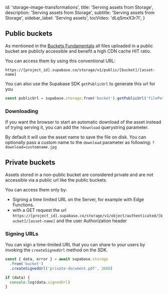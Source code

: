 
  id: 'storage-image-transformations',
  title: 'Serving assets from Storage',
  description: 'Serving assets from Storage',
  subtitle: 'Serving assets from Storage',
  sidebar_label: 'Serving assets',
  tocVideo: 'dLqSmxX3r7I',
}

## Public buckets

As mentioned in the [Buckets Fundamentals](/docs/guides/storage/buckets/fundamentals) all files uploaded in a public bucket are publicly accessible and benefit a high CDN cache HIT ratio.

You can access them by using this conventional URL:

```
https://[project_id].supabase.co/storage/v1/public/[bucket]/[asset-name]
```

You can also use the Supabase SDK `getPublicUrl` to generate this url for you

```js
const publicUrl = supabase.storage.from('bucket').getPublicUrl('filePath.jpg')
```

### Downloading

If you want the browser to start an automatic download of the asset instead of trying serving it, you can add the `?download` querystring parameter.

By default it will use the asset name to save the file on disk. You can optionally pass a custom name to the `download` parameter as following: `?download=customname.jpg`

## Private buckets

Assets stored in a non-public bucket are considered private and are not accessible via a public url like the public buckets.

You can access them only by:

- Signing a time limited URL on the Server, for example with Edge Functions.
- with a GET request the url `https://[project_id].supabase.co/storage/v1/object/authenticated/[bucket]/[asset-name]` and the user Authorization header

### Signing URLs

You can sign a time-limited URL that you can share to your users by invoking the `createSignedUrl` method on the SDK.

```js
const { data, error } = await supabase.storage
  .from('bucket')
  .createSignedUrl('private-document.pdf', 3600)

if (data) {
  console.log(data.signedUrl)
}
```


